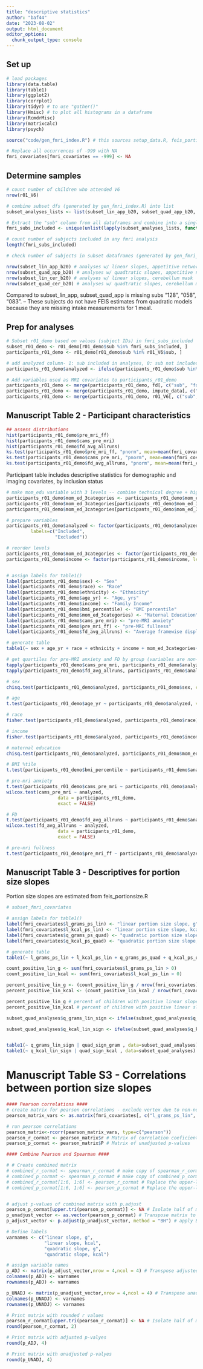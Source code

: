 ```yaml
---
title: "descriptive statistics"
author: "baf44"
date: "2023-08-02"
output: html_document
editor_options: 
  chunk_output_type: console
---
```


## Set up

```r
# load packages
library(data.table)
library(table1)
library(ggplot2)
library(corrplot)
library(tidyr) # to use "gather()"
library(Hmisc) # to plot all histograms in a dataframe
library(RcmdrMisc)
library(matrixcalc)
library(psych)
```

```r

source("code/gen_fmri_index.R") # this sources setup_data.R, feis_portionsize.R, gen_fmri_covtable.R, determine_analysis_sample.R

```

```r

# Replace all occurrences of -999 with NA
fmri_covariates[fmri_covariates == -999] <- NA

```

## Determine samples

```r

# count number of children who attended V6
nrow(r01_V6)

```

```r

# combine subset dfs (generated by gen_fmri_index.R) into list
subset_analyses_lists <- list(subset_lin_app_b20, subset_quad_app_b20, subset_lin_cer_b20, subset_quad_cer_b20)

# Extract the "sub" column from all dataframes and combine into a single vector, get unique values
fmri_subs_included <- unique(unlist(lapply(subset_analyses_lists, function(df) df$sub)))

# count number of subjects included in any fmri analysis
length(fmri_subs_included)

```

```r

# check number of subjects in subset dataframes (generated by gen_fmri_index.R)

nrow(subset_lin_app_b20) # analyses w/ linear slopes, appetitive network mask
nrow(subset_quad_app_b20) # analyses w/ quadtratic slopes, appetitive network mask
nrow(subset_lin_cer_b20) # analyses w/ linear slopes, cerebellum mask
nrow(subset_quad_cer_b20) # analyses w/ quadtratic slopes, cerebellum mask


```

Compared to subset_lin_app, subset_quad_app is missing subs "128", "058", "083". -- These subjects do not have FEIS estimates from quadratic models because they are missing intake measurements for 1 meal.

## Prep for analyses

```r

# Subset r01_demo based on values (subject IDs) in fmri_subs_included
subset_r01_demo <- r01_demo[r01_demo$sub %in% fmri_subs_included, ]
participants_r01_demo <- r01_demo[r01_demo$sub %in% r01_V6$sub, ]

# add analyzed column- 1: sub included in analyses, 0: sub not included
participants_r01_demo$analyzed <- ifelse(participants_r01_demo$sub %in% fmri_subs_included, 1, 0)

# Add variables used as MRI covariates to participants_r01_demo
participants_r01_demo <- merge(participants_r01_demo, fd[, c("sub", "fd_avg_allruns")], by = "sub", all.x = TRUE)
participants_r01_demo <- merge(participants_r01_demo, impute_data[, c("sub", "pre_mri_ff")], by = "sub", all.x = TRUE) #impute_data is generated in gen_fmri_covtable. It includes all subs who attended V6, and does not contain the imputed pre-mri fullness value
participants_r01_demo <- merge(participants_r01_demo, r01_V6[, c("sub", "cams_pre_mri")], by = "sub", all.x = TRUE)

```


## Manuscript Table 2 - Participant characteristics

```r

## assess distributions
hist(participants_r01_demo$pre_mri_ff)
hist(participants_r01_demo$cams_pre_mri)
hist(participants_r01_demo$fd_avg_allruns)
ks.test(participants_r01_demo$pre_mri_ff, "pnorm", mean=mean(fmri_covariates$pre_mri_ff, na.rm = TRUE), sd=sd(fmri_covariates$pre_mri_ff, na.rm = TRUE))
ks.test(participants_r01_demo$cams_pre_mri, "pnorm", mean=mean(fmri_covariates$cams_pre_mri, na.rm = TRUE), sd=sd(fmri_covariates$cams_pre_mri, na.rm = TRUE))
ks.test(participants_r01_demo$fd_avg_allruns, "pnorm", mean=mean(fmri_covariates$fd_avg_allruns, na.rm = TRUE), sd=sd(fmri_covariates$fd_avg_allruns, na.rm = TRUE))

```

Participant table includes descriptive statistics for demographic and imaging covariates, by inclusion status
```r

# make mom_edu variable with 3 levels -- combine technical degree + high school into < Bachelor
participants_r01_demo$mom_ed_3categories <- participants_r01_demo$mom_ed
participants_r01_demo$mom_ed_3categories[participants_r01_demo$mom_ed_3categories == "AA/Technical Degree"] <- "< Bachelor Degree"
participants_r01_demo$mom_ed_3categories[participants_r01_demo$mom_ed_3categories == "High School/GED"] <- "< Bachelor Degree"

# prepare variables
participants_r01_demo$analyzed <- factor(participants_r01_demo$analyzed, levels=c(1,0),
         labels=c("Included", 
                  "Excluded"))

# reorder levels
participants_r01_demo$mom_ed_3categories <- factor(participants_r01_demo$mom_ed_3categories, levels=c("< Bachelor Degree", "Bachelor Degree", "> Bachelor Degree"))
participants_r01_demo$income <- factor(participants_r01_demo$income, levels=c("< $51,000", "$51,000 - $100,000", ">$100,000"))


# assign labels for table1()
label(participants_r01_demo$sex) <- "Sex"
label(participants_r01_demo$race) <- "Race"
label(participants_r01_demo$ethnicity) <- "Ethnicity"
label(participants_r01_demo$age_yr) <- "Age, yrs"
label(participants_r01_demo$income) <- "Family Income"
label(participants_r01_demo$bmi_percentile) <- "BMI percentile"
label(participants_r01_demo$mom_ed_3categories) <- "Maternal Education"
label(participants_r01_demo$cams_pre_mri) <- "pre-MRI anxiety"
label(participants_r01_demo$pre_mri_ff) <- "pre-MRI fullness"
label(participants_r01_demo$fd_avg_allruns) <- "Average framewise displacement"

# generate table
table1(~ sex + age_yr + race + ethnicity + income + mom_ed_3categories+ bmi_percentile + pre_mri_ff + cams_pre_mri + fd_avg_allruns| analyzed, data=participants_r01_demo, overall = F)

# get quartiles for pre-MRI anxiety and FD by group (variables are non-normally distributed)
tapply(participants_r01_demo$cams_pre_mri, participants_r01_demo$analyzed, summary)
tapply(participants_r01_demo$fd_avg_allruns, participants_r01_demo$analyzed, summary)

```


```r

# sex
chisq.test(participants_r01_demo$analyzed, participants_r01_demo$sex, correct=TRUE)

# age
t.test(participants_r01_demo$age_yr ~ participants_r01_demo$analyzed, var.equal = FALSE)

# race
fisher.test(participants_r01_demo$analyzed, participants_r01_demo$race)

# income
fisher.test(participants_r01_demo$analyzed, participants_r01_demo$income)

# maternal education
chisq.test(participants_r01_demo$analyzed, participants_r01_demo$mom_ed_3categories, correct=TRUE)

# BMI %tile
t.test(participants_r01_demo$bmi_percentile ~ participants_r01_demo$analyzed, var.equal = FALSE)

# pre-mri anxiety
t.test(participants_r01_demo$cams_pre_mri ~ participants_r01_demo$analyzed, var.equal = FALSE)
wilcox.test(cams_pre_mri ~ analyzed,
                   data = participants_r01_demo,
                   exact = FALSE)

# FD
t.test(participants_r01_demo$fd_avg_allruns ~ participants_r01_demo$analyzed, var.equal = FALSE)
wilcox.test(fd_avg_allruns ~ analyzed,
                   data = participants_r01_demo,
                   exact = FALSE)

# pre-mri fullness
t.test(participants_r01_demo$pre_mri_ff ~ participants_r01_demo$analyzed, var.equal = FALSE)


```


## Manuscript Table 3 - Descriptives for portion size slopes

Portion size slopes are estimated from feis_portionsize.R

```r

# subset_fmri_covariates

# assign labels for table1()
label(fmri_covariates$l_grams_ps_lin) <- "linear portion size slope, g"
label(fmri_covariates$l_kcal_ps_lin) <- "linear portion size slope, kcal"
label(fmri_covariates$q_grams_ps_quad) <- "quadratic portion size slope, g"
label(fmri_covariates$q_kcal_ps_quad) <- "quadratic portion size slope, kcal"

# generate table
table1(~ l_grams_ps_lin + l_kcal_ps_lin + q_grams_ps_quad + q_kcal_ps_quad, data=fmri_covariates)

```

```r

count_positive_lin_g <- sum(fmri_covariates$l_grams_ps_lin > 0)
count_positive_lin_kcal <- sum(fmri_covariates$l_kcal_ps_lin > 0)

percent_positive_lin_g <- (count_positive_lin_g / nrow(fmri_covariates)) * 100
percent_positive_lin_kcal <- (count_positive_lin_kcal / nrow(fmri_covariates)) * 100

percent_positive_lin_g # percent of children with positive linear slope (grams)
percent_positive_lin_kcal # percent of children with positive linear slope (kcal)
```

```r

subset_quad_analyses$q_grams_lin_sign <- ifelse(subset_quad_analyses$q_grams_ps_lin >0, "pos lin q slope", ifelse(subset_quad_analyses$q_grams_ps_lin < 0, "neg lin q slope", ""))

subset_quad_analyses$q_kcal_lin_sign <- ifelse(subset_quad_analyses$q_kcal_ps_lin >0, "pos lin q slope", ifelse(subset_quad_analyses$q_kcal_ps_lin < 0, "neg lin q slope", ""))


table1(~ q_grams_lin_sign | quad_sign_gram , data=subset_quad_analyses)
table1(~ q_kcal_lin_sign | quad_sign_kcal , data=subset_quad_analyses)

```


# Manuscript Table S3 - Correlations between portion size slopes

```r

#### Pearson correlations ####
# create matrix for pearson correlations - exclude vertex due to non-normal distribution
pearson_matrix_vars <- as.matrix(fmri_covariates[, c("l_grams_ps_lin", "l_kcal_ps_lin","q_grams_ps_quad","q_kcal_ps_quad")])

# run pearson correlations
pearson_matrix<-rcorr(pearson_matrix_vars, type=c("pearson"))
pearson_r_cormat <- pearson_matrix$r # Matrix of correlation coeficients
pearson_p_cormat <- pearson_matrix$P # Matrix of unadjusted p-values

#### Combine Pearson and Spearman ####

# # Create combined matrix
# combined_r_cormat <- spearman_r_cormat # make copy of spearman_r_cormat to add to
# combined_p_cormat <- spearman_p_cormat # make copy of combined_p_cormat to add to
# combined_r_cormat[1:6, 1:6] <- pearson_r_cormat # Replace the upper-left corner of combined_corr matrix with the Pearson correlations
# combined_p_cormat[1:6, 1:6] <- pearson_p_cormat # Replace the upper-left corner of combined_corr matrix with the Pearson correlations


# adjust p-values of combined matrix with p.adjust
pearson_p_cormat[upper.tri(pearson_p_cormat)] <- NA # Isolate half of matrix
p_unadjust_vector <- as.vector(pearson_p_cormat) # Transpose matrix to vector
p_adjust_vector <- p.adjust(p_unadjust_vector, method = "BH") # apply BH adjustment to vector (Benjamini & Hochberg (1995) / FDR)

# Define labels
varnames <- c("linear slope, g", 
              "linear slope, kcal", 
              "quadratic slope, g", 
              "quadratic slope, kcal")

# assign variable names
p_ADJ <- matrix(p_adjust_vector,nrow = 4,ncol = 4) # Transpose adjusted vector to matrix
colnames(p_ADJ) <- varnames
rownames(p_ADJ) <- varnames

p_UNADJ <- matrix(p_unadjust_vector,nrow = 4,ncol = 4) # Transpose unadjusted vector to matrix
colnames(p_UNADJ) <- varnames
rownames(p_UNADJ) <- varnames

# Print matrix with rounded r values
pearson_r_cormat[upper.tri(pearson_r_cormat)] <- NA # Isolate half of matrix
round(pearson_r_cormat, 2)

# Print matrix with adjusted p-valyes
round(p_ADJ, 4)

# Print matrix with unadjusted p-valyes
round(p_UNADJ, 4)

```
